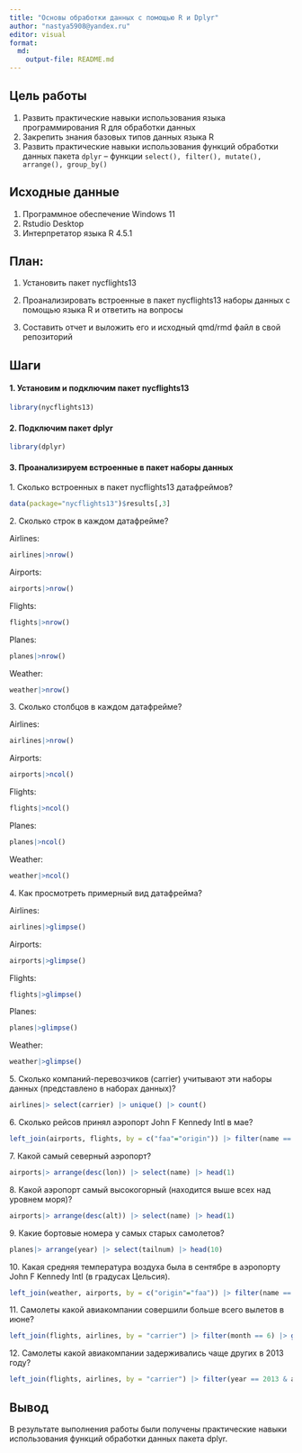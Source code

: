 ```yaml
---
title: "Основы обработки данных с помощью R и Dplyr"
author: "nastya5908@yandex.ru"
editor: visual
format: 
  md:
    output-file: README.md
---
```


## Цель работы

1.  Развить практические навыки использования языка программирования R для обработки данных
2.  Закрепить знания базовых типов данных языка R
3.  Развить практические навыки использования функций обработки данных пакета `dplyr` – функции `select(), filter(), mutate(), arrange(), group_by()`

## Исходные данные

1.  Программное обеспечение Windows 11
2.  Rstudio Desktop
3.  Интерпретатор языка R 4.5.1

## План:

1.  Установить пакет nycflights13

2.  Проанализировать встроенные в пакет nycflights13 наборы данных с помощью языка R и ответить на вопросы

3.  Составить отчет и выложить его и исходный qmd/rmd файл в свой репозиторий

## Шаги

#### 1. Установим и подключим пакет nycflights13

```r
library(nycflights13)
```

#### 2. Подключим пакет dplyr

```r
library(dplyr)
```

#### 3. Проанализируем встроенные в пакет наборы данных

1\. Сколько встроенных в пакет nycflights13 датафреймов?

```r
data(package="nycflights13")$results[,3]
```

2\. Сколько строк в каждом датафрейме?

Airlines:

```r
airlines|>nrow()
```

Airports:

```r
airports|>nrow()
```

Flights:

```r
flights|>nrow()
```

Planes:

```r
planes|>nrow()
```

Weather:

```r
weather|>nrow()
```

3\. Сколько столбцов в каждом датафрейме?

Airlines:

```r
airlines|>nrow()
```

Airports:

```r
airports|>ncol()
```

Flights:

```r
flights|>ncol()
```

Planes:

```r
planes|>ncol()
```

Weather:

```r
weather|>ncol()
```

4\. Как просмотреть примерный вид датафрейма?

Airlines:

```r
airlines|>glimpse()
```

Airports:

```r
airports|>glimpse()
```

Flights:

```r
flights|>glimpse()
```

Planes:

```r
planes|>glimpse()
```

Weather:

```r
weather|>glimpse()
```

5\. Сколько компаний-перевозчиков (carrier) учитывают эти наборы данных (представлено в наборах данных)?

```r
airlines|> select(carrier) |> unique() |> count()
```

6\.  Сколько рейсов принял аэропорт John F Kennedy Intl в мае?
```r
left_join(airports, flights, by = c("faa"="origin")) |> filter(name == "John F Kennedy Intl" & month == 5) |> count()
```

7\.  Какой самый северный аэропорт?
```r
airports|> arrange(desc(lon)) |> select(name) |> head(1)
```

8\.  Какой аэропорт самый высокогорный (находится выше всех над уровнем моря)?
```r
airports|> arrange(desc(alt)) |> select(name) |> head(1)
```

9\.  Какие бортовые номера у самых старых самолетов?
```r
planes|> arrange(year) |> select(tailnum) |> head(10)
```

10\. Какая средняя температура воздуха была в сентябре в аэропорту John F Kennedy Intl (в градусах Цельсия).
```r
left_join(weather, airports, by = c("origin"="faa")) |> filter(name == "John F Kennedy Intl" & month == 9) |> summarise(avg_temp = 5/9 * (mean(temp)-32)) |> select(avg_temp)
```
11\. Самолеты какой авиакомпании совершили больше всего вылетов в июне?
```r
left_join(flights, airlines, by = "carrier") |> filter(month == 6) |> group_by(name) |> summarise(n = n()) |> arrange(desc(n)) |> select(name) |> head(1)
```
12\. Самолеты какой авиакомпании задерживались чаще других в 2013 году?
```r
left_join(flights, airlines, by = "carrier") |> filter(year == 2013 & arr_delay > 0) |> group_by(name) |> summarise(n = n()) |> arrange(desc(n)) |> select(name) |> head(1)
```

## Вывод

В результате выполнения работы были получены практические навыки использования функций обработки данных пакета dplyr.